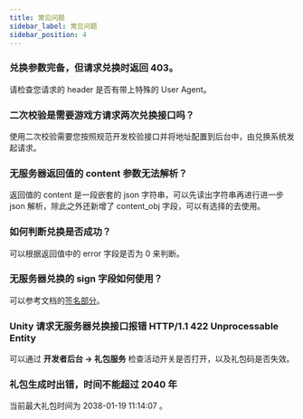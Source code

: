 ```yaml
---
title: 常见问题
sidebar_label: 常见问题
sidebar_position: 4
---
```




###  兑换参数完备，但请求兑换时返回 403。

请检查您请求的 header 是否有带上特殊的 User Agent。

###  二次校验是需要游戏方请求两次兑换接口吗？

使用二次校验需要您按照规范开发校验接口并将地址配置到后台中，由兑换系统发起请求。

###  无服务器返回值的 content 参数无法解析？

返回值的 content 是一段嵌套的 json 字符串，可以先读出字符串再进行进一步 json 解析，除此之外还新增了 content_obj 字段，可以有选择的去使用。

###  如何判断兑换是否成功？

可以根据返回值中的 error 字段是否为 0 来判断。

###  无服务器兑换的 sign 字段如何使用？

可以参考文档的[签名部分](/sdk/tds-gift/guide/#签名)。

###  Unity 请求无服务器兑换接口报错 HTTP/1.1 422 Unprocessable Entity

可以通过 **开发者后台 -> 礼包服务** 检查活动开关是否打开，以及礼包码是否失效。

### 礼包生成时出错，时间不能超过 2040 年

当前最大礼包时间为 2038-01-19 11:14:07 。
